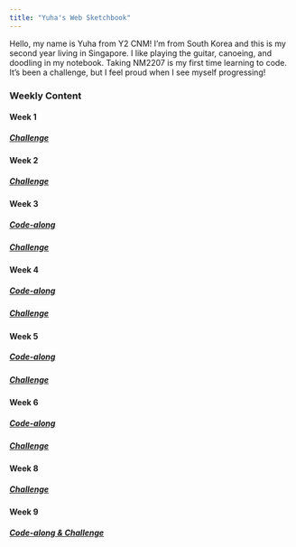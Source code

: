 ```yaml
---
title: "Yuha's Web Sketchbook"
---
```


Hello, my name is Yuha from Y2 CNM! I'm from South Korea and this is my second year living in Singapore. I like playing the guitar, canoeing, and doodling in my notebook. Taking NM2207 is my first time learning to code. It's been a challenge, but I feel proud when I see myself progressing!

### Weekly Content

#### Week 1

##### [Challenge](https://github.com/yuhakim/Code-alongs-and-Challenges/blob/main/Challenge-1.pdf)

#### Week 2

##### [Challenge](https://github.com/yuhakim/Code-alongs-and-Challenges/blob/main/Challenge-2.pdf)

#### Week 3

##### [Code-along](https://github.com/yuhakim/Code-alongs-and-Challenges/blob/main/Week-3_%20Code-along.pdf)
##### [Challenge](https://github.com/yuhakim/Code-alongs-and-Challenges/blob/main/Challenge-3.pdf)

#### Week 4

##### [Code-along](https://github.com/yuhakim/Code-alongs-and-Challenges/blob/main/Week-4_%20Code-along.pdf)
##### [Challenge](https://github.com/yuhakim/Code-alongs-and-Challenges/blob/main/Challenge-4%20completed.pdf)

#### Week 5

##### [Code-along](https://github.com/yuhakim/Code-alongs-and-Challenges/blob/main/Yuha%20Kim_Week-5_%20Code-along.pdf)
##### [Challenge](https://github.com/yuhakim/Code-alongs-and-Challenges/blob/main/Yuha_Kim%20Challenge-5.pdf)

#### Week 6

##### [Code-along](https://github.com/yuhakim/Code-alongs-and-Challenges/blob/main/Yuha%20Kim_Week-6_%20Code-along.pdf)
##### [Challenge](https://github.com/yuhakim/Code-alongs-and-Challenges/blob/main/Yuha%20Kim_Challenge-6.pdf)

#### Week 8

##### [Challenge](https://github.com/yuhakim/Code-alongs-and-Challenges/blob/main/Challenge-8.pdf)

#### Week 9

##### [Code-along & Challenge](https://github.com/yuhakim/Code-alongs-and-Challenges/blob/main/Week%209_Code-along%20and%20Challenge.pdf)

